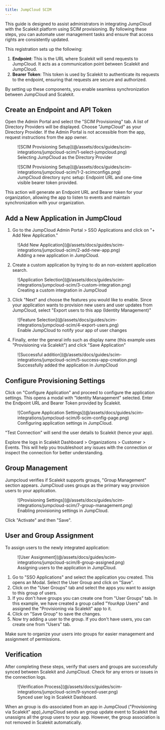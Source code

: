 ```yaml
---
title: JumpCloud SCIM
---
```



This guide is designed to assist administrators in integrating JumpCloud with the Scalekit platform using SCIM provisioning. By following these steps, you can automate user management tasks and ensure that access rights are consistently updated.

This registration sets up the following:

1. **Endpoint**: This is the URL where Scalekit will send requests to JumpCloud. It acts as a
   communication point between Scalekit and JumpCloud.
2. **Bearer Token**: This token is used by Scalekit to authenticate its requests to the endpoint,
   ensuring that requests are secure and authorized.

By setting up these components, you enable seamless synchronization between JumpCloud and Scalekit.

## Create an Endpoint and API Token

Open the Admin Portal  and select the "SCIM
Provisioning" tab. A list of Directory Providers will be displayed. Choose "JumpCloud" as your Directory Provider. If the Admin Portal is not accessible from the app, request instructions from the app owner.

<figure>
  ![SCIM Provisioning
  Setup](@/assets/docs/guides/scim-integrations/jumpcloud-scim/1-select-jumpcloud.png)
  <figcaption>Selecting JumpCloud as the Directory Provider</figcaption>
</figure>

<figure>
  ![SCIM Provisioning Setup](@/assets/docs/guides/scim-integrations/jumpcloud-scim/1-2-scimconfigs.png)
  <figcaption>
    JumpCloud directory sync setup: Endpoint URL and one-time visible bearer token provided.
  </figcaption>
</figure>

This action will generate an Endpoint URL and Bearer token for your organization, allowing the app
to listen to events and maintain synchronization with your organization.

## Add a New Application in JumpCloud

1. Go to the JumpCloud Admin Portal > SSO Applications and click on "+ Add New Application."

<figure>
  ![Add New Application](@/assets/docs/guides/scim-integrations/jumpcloud-scim/2-add-new-app.png)
  <figcaption>Adding a new application in JumpCloud.</figcaption>
</figure>

2. Create a custom application by trying to do an non-existent application search.

<figure>
  ![Application
  Selection](@/assets/docs/guides/scim-integrations/jumpcloud-scim/3-custom-integration.png)
  <figcaption>Creating a custom integration in JumpCloud</figcaption>
</figure>

3. Click "Next" and choose the features you would like to enable. Since your application wants to
   provision new users and user updates from JumpCloud, select "Export users to this app (Identity
   Management)"

<figure>
  ![Feature Selection](@/assets/docs/guides/scim-integrations/jumpcloud-scim/4-export-users.png)
  <figcaption>Enable JumpCloud to notify your app of user changes</figcaption>
</figure>

4. Finally, enter the general info such as display name (this example uses "Provisioning via
   Scalekit") and click "Save Application"

<figure>
  ![Successful
  addition](@/assets/docs/guides/scim-integrations/jumpcloud-scim/5-success-app-creation.png)
  <figcaption>Successfully added the application in JumpCloud</figcaption>
</figure>

## Configure Provisioning Settings

Click on "Configure Application" and proceed to configure the application settings. This opens a
modal with "Identity Management" selected. Enter the Endpoint URL and Bearer Token provided by
Scalekit.

<figure>
  ![Configure Application
  Settings](@/assets/docs/guides/scim-integrations/jumpcloud-scim/6-scim-config-page.png)
  <figcaption>Configuring application settings in JumpCloud.</figcaption>
</figure>

"Test Connection" will send the user details to Scalekit (hence your app).

<Aside type="tip">

Explore the logs in Scalekit Dashboard > Organizations > Customer > Events. This will help you troubleshoot any issues with the connection or inspect the connection for better understanding.

</Aside>

## Group Management

Jumpcloud verifies if Scalekit supports groups, "Group Management" section appears. JumpCloud uses
groups as the primary way provision users to your application.

<figure>
  ![Provisioning
  Settings](@/assets/docs/guides/scim-integrations/jumpcloud-scim/7-group-management.png)
  <figcaption>Enabling provisioning settings in JumpCloud.</figcaption>
</figure>

Click "Activate" and then "Save".

## User and Group Assignment

To assign users to the newly integrated application:

<figure>
  ![User Assignment](@/assets/docs/guides/scim-integrations/jumpcloud-scim/8-group-assigned.png)
  <figcaption>Assigning users to the application in JumpCloud.</figcaption>
</figure>

1. Go to "SSO Applications" and select the application you created. This opens an Modal. Select the
   User Group and click on "Save".
2. Click on the "User Groups" tab and select the apps you want to assign to this group of users.
3. If you don't have groups you can create one from "User Groups" tab. In this example, we have
   created a group called "YourApp Users" and assigned the "Provisioning via Scalekit" app to it.
4. Click on "Save Group" to save the changes.
5. Now try adding a user to the group. If you don't have users, you can create one from "Users" tab.

<Aside type="tip">

Make sure to organize your users into groups for easier management and assignment of permissions.

</Aside>

## Verification

After completing these steps, verify that users and groups are successfully synced between Scalekit
and JumpCloud. Check for any errors or issues in the connection logs.

<figure>
  ![Verification Process](@/assets/docs/guides/scim-integrations/jumpcloud-scim/9-synced-user.png)
  <figcaption>Synced user log in Scalekit Dashboard.</figcaption>
</figure>

<Aside type="note">

When an group is dis-associated from an app in JumpCloud ("Provisioning via Scalekit" app),JumpCloud sends an group update event to Scalekit that unassigns all the group users to your app. However, the group association is not removed in Scalekit automatically.

</Aside>

